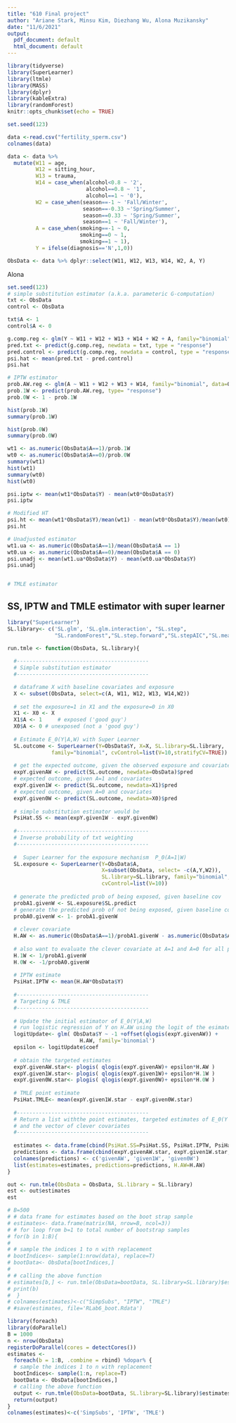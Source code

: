 ```yaml
---
title: "610 Final project"
author: "Ariane Stark, Minsu Kim, Diezhang Wu, Alona Muzikansky"
date: "11/6/2021"
output:
  pdf_document: default
  html_document: default
---
```


```r
library(tidyverse)
library(SuperLearner)
library(ltmle)
library(MASS)
library(dplyr)
library(kableExtra)
library(randomForest)
knitr::opts_chunk$set(echo = TRUE)

set.seed(123)
```


```r
data <-read.csv("fertility_sperm.csv")
colnames(data)

data <- data %>% 
  mutate(W11 = age,
         W12 = sitting_hour,
         W13 = trauma,
         W14 = case_when(alcohol<0.8 ~ '2',
                         alcohol==0.8 ~ '1',
                         alcohol==1 ~ '0'),
         W2 = case_when(season==-1 ~ 'Fall/Winter',
                        season==-0.33 ~'Spring/Summer',
                        season==0.33 ~ 'Spring/Summer',
                        season==1 ~ 'Fall/Winter'),
         A = case_when(smoking==-1 ~ 0,
                       smoking==0 ~ 1,
                       smoking==1 ~ 1),
         Y = ifelse(diagnosis=='N',1,0))

ObsData <- data %>% dplyr::select(W11, W12, W13, W14, W2, A, Y)

```

Alona

```r
set.seed(123)
# simple substitution estimator (a.k.a. parameteric G-computation)
txt <- ObsData
control <- ObsData

txt$A <- 1
control$A <- 0

g.comp.reg <- glm(Y ~ W11 + W12 + W13 + W14 + W2 + A, family="binomial", data=ObsData)
pred.txt <- predict(g.comp.reg, newdata = txt, type = "response") 
pred.control <- predict(g.comp.reg, newdata = control, type = "response")
psi.hat <- mean(pred.txt - pred.control)
psi.hat

# IPTW estimator
prob.AW.reg <- glm(A ~ W11 + W12 + W13 + W14, family="binomial", data=ObsData)
prob.1W <- predict(prob.AW.reg, type= "response")
prob.0W <- 1 - prob.1W

hist(prob.1W)
summary(prob.1W)

hist(prob.0W)
summary(prob.0W)

wt1 <- as.numeric(ObsData$A==1)/prob.1W 
wt0 <- as.numeric(ObsData$A==0)/prob.0W
summary(wt1)
hist(wt1)
summary(wt0)
hist(wt0)

psi.iptw <- mean(wt1*ObsData$Y) - mean(wt0*ObsData$Y)
psi.iptw

# Modified HT
psi.ht <- mean(wt1*ObsData$Y)/mean(wt1) - mean(wt0*ObsData$Y)/mean(wt0)
psi.ht

# Unadjusted estimator
wt1.ua <- as.numeric(ObsData$A==1)/mean(ObsData$A == 1)
wt0.ua <- as.numeric(ObsData$A==0)/mean(ObsData$A == 0)
psi.unadj <- mean(wt1.ua*ObsData$Y) - mean(wt0.ua*ObsData$Y)
psi.unadj


# TMLE estimator

```



## SS, IPTW and TMLE estimator with super learner
```r
library("SuperLearner")
SL.library<- c('SL.glm', 'SL.glm.interaction', "SL.step",
               "SL.randomForest","SL.step.forward","SL.stepAIC","SL.mean")

```

```r
run.tmle <- function(ObsData, SL.library){
  
  #------------------------------------------
  # Simple substitution estimator 
  #------------------------------------------

  # dataframe X with baseline covariates and exposure
  X <- subset(ObsData, select=c(A, W11, W12, W13, W14,W2))
  
  # set the exposure=1 in X1 and the exposure=0 in X0
  X1 <- X0 <- X
  X1$A <- 1 	# exposed ('good guy')
  X0$A <- 0	# unexposed (not a 'good guy')
  
  # Estimate E_0(Y|A,W) with Super Learner
  SL.outcome <- SuperLearner(Y=ObsData$Y, X=X, SL.library=SL.library,
              family="binomial", cvControl=list(V=10,stratifyCV=TRUE))
  
  # get the expected outcome, given the observed exposure and covariates
  expY.givenAW <- predict(SL.outcome, newdata=ObsData)$pred
  # expected outcome, given A=1 and covariates 
  expY.given1W <- predict(SL.outcome, newdata=X1)$pred
  # expected outcome, given A=0 and covariates
  expY.given0W <- predict(SL.outcome, newdata=X0)$pred
  
  # simple substitution estimator would be 
  PsiHat.SS <- mean(expY.given1W - expY.given0W)
  
  #------------------------------------------
  # Inverse probability of txt weighting
  #------------------------------------------
  
  #  Super Learner for the exposure mechanism  P_0(A=1|W)
  SL.exposure <- SuperLearner(Y=ObsData$A, 
                              X=subset(ObsData, select= -c(A,Y,W2)),
                              SL.library=SL.library, family="binomial",
                              cvControl=list(V=10))
  
  # generate the predicted prob of being exposed, given baseline cov
  probA1.givenW <- SL.exposure$SL.predict
  # generate the predicted prob of not being exposed, given baseline cov
  probA0.givenW <- 1- probA1.givenW
  
  # clever covariate
  H.AW <- as.numeric(ObsData$A==1)/probA1.givenW - as.numeric(ObsData$A==0)/probA0.givenW
  
  # also want to evaluate the clever covariate at A=1 and A=0 for all participants
  H.1W <- 1/probA1.givenW
  H.0W <- -1/probA0.givenW
  
  # IPTW estimate
  PsiHat.IPTW <- mean(H.AW*ObsData$Y)
  
  #------------------------------------------
  # Targeting & TMLE
  #------------------------------------------
  
  # Update the initial estimator of E_0(Y|A,W)
  # run logistic regression of Y on H.AW using the logit of the esimates as offset
  logitUpdate<- glm( ObsData$Y ~ -1 +offset(qlogis(expY.givenAW)) + 
                       H.AW, family='binomial')
  epsilon <- logitUpdate$coef
  
  # obtain the targeted estimates
  expY.givenAW.star<- plogis( qlogis(expY.givenAW)+ epsilon*H.AW )  
  expY.given1W.star<- plogis( qlogis(expY.given1W)+ epsilon*H.1W )	
  expY.given0W.star<- plogis( qlogis(expY.given0W)+ epsilon*H.0W )
  
  # TMLE point estimate
  PsiHat.TMLE<- mean(expY.given1W.star - expY.given0W.star)
  
  #------------------------------------------
  # Return a list withthe point estimates, targeted estimates of E_0(Y|A,W), 
  # and the vector of clever covariates
  #------------------------------------------
  
  estimates <- data.frame(cbind(PsiHat.SS=PsiHat.SS, PsiHat.IPTW, PsiHat.TMLE))
  predictions <- data.frame(cbind(expY.givenAW.star, expY.given1W.star, expY.given0W.star))
  colnames(predictions) <- c('givenAW', 'given1W', 'given0W')
  list(estimates=estimates, predictions=predictions, H.AW=H.AW)
}
```


```r
out <- run.tmle(ObsData = ObsData, SL.library = SL.library)
est <- out$estimates
est

```




```r
# B=500
# # data frame for estimates based on the boot strap sample
# estimates<- data.frame(matrix(NA, nrow=B, ncol=3))
# # for loop from b=1 to total number of bootstrap samples
# for(b in 1:B){
# 
# # sample the indices 1 to n with replacement
# bootIndices<- sample(1:nrow(data), replace=T)
# bootData<- ObsData[bootIndices,]
# 
# # calling the above function
# estimates[b,] <- run.tmle(ObsData=bootData, SL.library=SL.library)$estimates
# print(b)
#  }
# colnames(estimates)<-c("SimpSubs", "IPTW", "TMLE")
# #save(estimates, file='RLab6_boot.Rdata')
```
```r
library(foreach)
library(doParallel)
B = 1000
n <- nrow(ObsData)
registerDoParallel(cores = detectCores())
estimates <-
  foreach(b = 1:B, .combine = rbind) %dopar% {
  # sample the indices 1 to n with replacement
  bootIndices<- sample(1:n, replace=T)
  bootData <- ObsData[bootIndices,]
  # calling the above function
  output <- run.tmle(ObsData=bootData, SL.library=SL.library)$estimates
  return(output)
}
colnames(estimates)<-c('SimpSubs', 'IPTW', 'TMLE')
```




